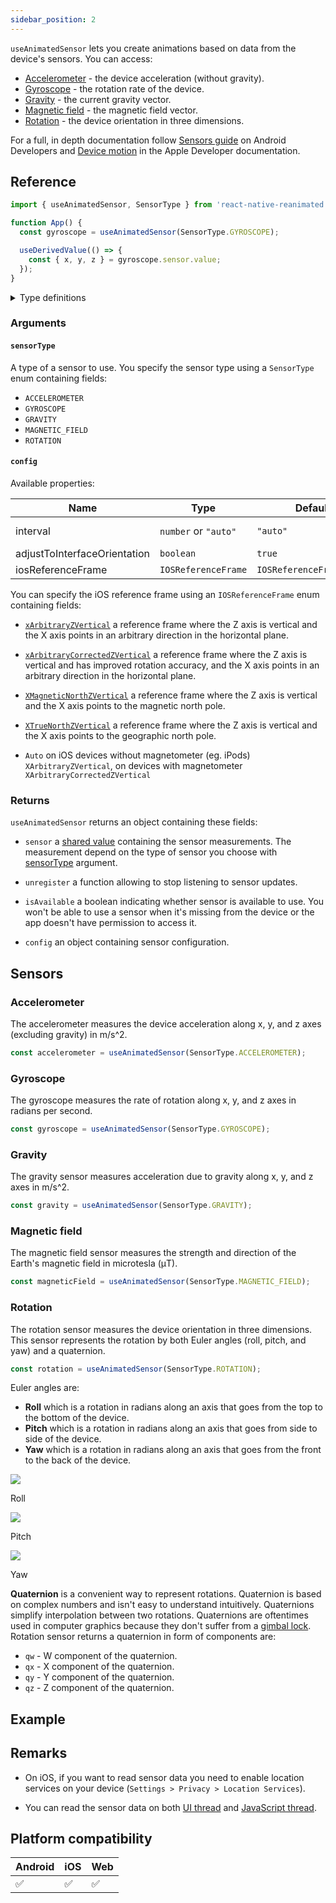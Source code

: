 ```yaml
---
sidebar_position: 2
---
```


`useAnimatedSensor` lets you create animations based on data from the device's sensors. You can access:

- [Accelerometer](/docs/device/useAnimatedSensor#accelerometer) - the device acceleration (without gravity).
- [Gyroscope](/docs/device/useAnimatedSensor#gyroscope) - the rotation rate of the device.
- [Gravity](/docs/device/useAnimatedSensor#gravity) - the current gravity vector.
- [Magnetic field](/docs/device/useAnimatedSensor#magnetic-field) - the magnetic field vector.
- [Rotation](/docs/device/useAnimatedSensor#rotation) - the device orientation in three dimensions.

For a full, in depth documentation follow [Sensors guide](https://developer.android.com/guide/topics/sensors/sensors_overview) on Android Developers and [Device motion](https://developer.apple.com/documentation/coremotion/getting_processed_device-motion_data) in the Apple Developer documentation.


<InteractivePlayground usePlayground={useAnimatedSensorPlayground} />

## Reference

```javascript
import { useAnimatedSensor, SensorType } from 'react-native-reanimated';

function App() {
  const gyroscope = useAnimatedSensor(SensorType.GYROSCOPE);

  useDerivedValue(() => {
    const { x, y, z } = gyroscope.sensor.value;
  });
}
```

<details>
<summary>Type definitions</summary>

```typescript
// --- Function declaration ---

function useAnimatedSensor(
  sensorType: SensorType,
  config?: Partial<SensorConfig>
): AnimatedSensor<ValueRotation | Value3D>;

// --- Configuration types ---

enum SensorType {
  ACCELEROMETER = 1,
  GYROSCOPE = 2,
  GRAVITY = 3,
  MAGNETIC_FIELD = 4,
  ROTATION = 5,
}

type SensorConfig = {
  interval: number | 'auto';
  adjustToInterfaceOrientation: boolean;
  iosReferenceFrame: IOSReferenceFrame;
};

enum IOSReferenceFrame {
  XArbitraryZVertical,
  XArbitraryCorrectedZVertical,
  XMagneticNorthZVertical,
  XTrueNorthZVertical,
  Auto,
}

// --- Return types ---

type AnimatedSensor<T extends Value3D | ValueRotation> = {
  sensor: SharedValue<T>;
  unregister: () => void;
  isAvailable: boolean;
  config: SensorConfig;
};

type Value3D = {
  x: number;
  y: number;
  z: number;
  interfaceOrientation: InterfaceOrientation;
};

type ValueRotation = {
  qw: number;
  qx: number;
  qy: number;
  qz: number;
  yaw: number;
  pitch: number;
  roll: number;
  interfaceOrientation: InterfaceOrientation;
};

enum InterfaceOrientation {
  ROTATION_0 = 0,
  ROTATION_90 = 90,
  ROTATION_180 = 180,
  ROTATION_270 = 270,
}
```

</details>

### Arguments

#### `sensorType`

A type of a sensor to use. You specify the sensor type using a `SensorType` enum containing fields:

- `ACCELEROMETER`
- `GYROSCOPE`
- `GRAVITY`
- `MAGNETIC_FIELD`
- `ROTATION`

#### `config` <Optional />

Available properties:

| Name                         | Type                           | Default                  | Description        |
| ---------------------------- | ------------------------------ | ------------------------ | ------------------ |
| interval                     | `number`&nbsp;or&nbsp;`"auto"` | `"auto"`                 | on iOS up to 100Hz |
| adjustToInterfaceOrientation | `boolean`                      | `true`                   |                    |
| iosReferenceFrame            | `IOSReferenceFrame`            | `IOSReferenceFrame.Auto` |                    |

You can specify the iOS reference frame using an `IOSReferenceFrame` enum containing fields:

- [`xArbitraryZVertical`](https://developer.apple.com/documentation/coremotion/cmattitudereferenceframe/1615953-xarbitraryzvertical) a reference frame where the Z axis is vertical and the X axis points in an arbitrary direction in the horizontal plane.

- [`xArbitraryCorrectedZVertical`](https://developer.apple.com/documentation/coremotion/cmattitudereferenceframe/1615969-xarbitrarycorrectedzvertical) a reference frame where the Z axis is vertical and has improved rotation accuracy, and the X axis points in an arbitrary direction in the horizontal plane.

- [`XMagneticNorthZVertical`](https://developer.apple.com/documentation/coremotion/cmattitudereferenceframe/1616123-xmagneticnorthzvertical) a reference frame where the Z axis is vertical and the X axis points to the magnetic north pole.

- [`XTrueNorthZVertical`](https://developer.apple.com/documentation/coremotion/cmattitudereferenceframe/1616019-xtruenorthzvertical) a reference frame where the Z axis is vertical and the X axis points to the geographic north pole.

- `Auto` on iOS devices without magnetometer (eg. iPods) `XArbitraryZVertical`, on devices with magnetometer `XArbitraryCorrectedZVertical`

### Returns

`useAnimatedSensor` returns an object containing these fields:

- `sensor` a [shared value](/docs/fundamentals/glossary#shared-value) containing the sensor measurements. The measurement depend on the type of sensor you choose with [sensorType](/docs/device/useAnimatedSensor#sensortype) argument.

- `unregister` a function allowing to stop listening to sensor updates.

- `isAvailable` a boolean indicating whether sensor is available to use. You won't be able to use a sensor when it's missing from the device or the app doesn't have permission to access it.

- `config` an object containing sensor configuration.

## Sensors

### Accelerometer

The accelerometer measures the device acceleration along x, y, and z axes (excluding gravity) in m/s^2.

```javascript
const accelerometer = useAnimatedSensor(SensorType.ACCELEROMETER);
```

### Gyroscope

The gyroscope measures the rate of rotation along x, y, and z axes in radians per second.

```javascript
const gyroscope = useAnimatedSensor(SensorType.GYROSCOPE);
```

### Gravity

The gravity sensor measures acceleration due to gravity along x, y, and z axes in m/s^2.

```javascript
const gravity = useAnimatedSensor(SensorType.GRAVITY);
```

### Magnetic field

The magnetic field sensor measures the strength and direction of the Earth's magnetic field in microtesla (μT).

```javascript
const magneticField = useAnimatedSensor(SensorType.MAGNETIC_FIELD);
```

### Rotation

The rotation sensor measures the device orientation in three dimensions. This sensor represents the rotation by both Euler angles (roll, pitch, and yaw) and a quaternion.

```javascript
const rotation = useAnimatedSensor(SensorType.ROTATION);
```

Euler angles are:

- **Roll** which is a rotation in radians along an axis that goes from the top to the bottom of the device.
- **Pitch** which is a rotation in radians along an axis that goes from side to side of the device.
- **Yaw** which is a rotation in radians along an axis that goes from the front to the back of the device.


<div style={{display: "grid", gridTemplateColumns: "repeat(3, 150px)", justifyContent: "center", textAlign: "center"}}>

<div>
  <img src={useBaseUrl('/img/rotation/roll.gif')} />
  <p>Roll</p>
</div>
<div>
  <img src={useBaseUrl('/img/rotation/pitch.gif')} />
  <p>Pitch</p>
</div>
<div>
  <img src={useBaseUrl('/img/rotation/yaw.gif')} />
  <p>Yaw</p>
</div>

</div>

**Quaternion** is a convenient way to represent rotations.
Quaternion is based on complex numbers and isn't easy to understand intuitively. Quaternions simplify interpolation between two rotations.
Quaternions are oftentimes used in computer graphics because they don't suffer from a [gimbal lock](https://en.wikipedia.org/wiki/Gimbal_lock). Rotation sensor returns a quaternion in form of components are:

- `qw` - W component of the quaternion.
- `qx` - X component of the quaternion.
- `qy` - Y component of the quaternion.
- `qz` - Z component of the quaternion.

## Example

## Remarks

- On iOS, if you want to read sensor data you need to enable location services on your device (`Settings > Privacy > Location Services`).

- You can read the sensor data on both [UI thread](/docs/fundamentals/glossary#ui-thread) and [JavaScript thread](/docs/fundamentals/glossary#javascript-thread).

## Platform compatibility

<div className="compatibility">

| Android | iOS | Web |
| ------- | --- | --- |
| ✅      | ✅  | ✅  |

</div>
